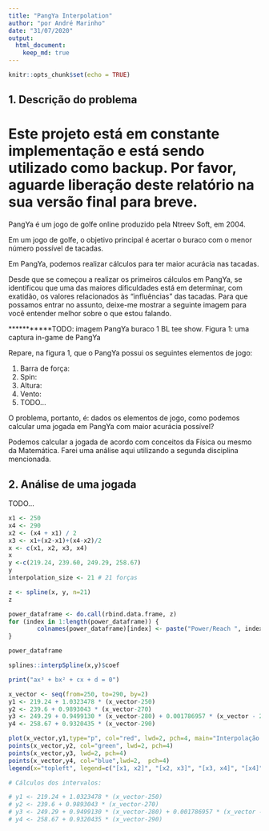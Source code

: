 ```yaml
---
title: "PangYa Interpolation"
author: "por André Marinho"
date: "31/07/2020"
output: 
  html_document:
    keep_md: true
---
```


```r
knitr::opts_chunk$set(echo = TRUE)
```

## 1. Descrição do problema
# Este projeto está em constante implementação e está sendo utilizado como backup. Por favor, aguarde liberação deste relatório na sua versão final para breve.
PangYa é um jogo de golfe online produzido pela Ntreev Soft, em 2004.

Em um jogo de golfe, o objetivo principal é acertar o buraco com o menor número possível de tacadas.

Em PangYa, podemos realizar cálculos para ter maior acurácia nas tacadas.

Desde que se começou a realizar os primeiros cálculos em PangYa, se identificou que uma das maiores dificuldades está em determinar, com exatidão, os valores relacionados às "influências" das tacadas. Para que possamos entrar no assunto, deixe-me mostrar a seguinte imagem para você entender melhor sobre o que estou falando.

***********TODO: imagem PangYa buraco 1 BL tee show.
Figura 1: uma captura in-game de PangYa

Repare, na figura 1, que o PangYa possui os seguintes elementos de jogo:

1. Barra de força:
2. Spin:
3. Altura:
4. Vento:
5. TODO...

O problema, portanto, é: dados os elementos de jogo, como podemos calcular uma jogada em PangYa com maior acurácia possível?

Podemos calcular a jogada de acordo com conceitos da Física ou mesmo da Matemática. Farei uma análise aqui utilizando a segunda disciplina mencionada.

## 2. Análise de uma jogada
TODO...


```r
x1 <- 250
x4 <- 290
x2 <- (x4 + x1) / 2
x3 <- x1+(x2-x1)+(x4-x2)/2
x <- c(x1, x2, x3, x4)
x
y <-c(219.24, 239.60, 249.29, 258.67)
y
interpolation_size <- 21 # 21 forças

z <- spline(x, y, n=21)
z

power_dataframe <- do.call(rbind.data.frame, z)
for (index in 1:length(power_dataframe)) {
        colnames(power_dataframe)[index] <- paste("Power/Reach ", index)
}

power_dataframe

splines::interpSpline(x,y)$coef

print("ax³ + bx² + cx + d = 0")

x_vector <- seq(from=250, to=290, by=2)
y1 <- 219.24 + 1.0323478 * (x_vector-250)
y2 <- 239.6 + 0.9893043 * (x_vector-270)
y3 <- 249.29 + 0.9499130 * (x_vector-280) + 0.001786957 * (x_vector - 280)^2
y4 <- 258.67 + 0.9320435 * (x_vector-290)

plot(x_vector,y1,type="p", col="red", lwd=2, pch=4, main="Interpolação Hermite (ax³ +bx²+cx+d = 0)", xlab="Força", ylab="Alcance - Dunk 1w (spin 9)")
points(x_vector,y2, col="green", lwd=2, pch=4)
points(x_vector,y3, lwd=2, pch=4)
points(x_vector,y4, col="blue",lwd=2,  pch=4)
legend(x="topleft", legend=c("[x1, x2]", "[x2, x3]", "[x3, x4]", "[x4]"), lty=1, lwd=2, col=c("red", "green", "black", "blue"), pch=4)

# Cálculos dos intervalos:

# y1 <- 219.24 + 1.0323478 * (x_vector-250)
# y2 <- 239.6 + 0.9893043 * (x_vector-270)
# y3 <- 249.29 + 0.9499130 * (x_vector-280) + 0.001786957 * (x_vector - 280)^2
# y4 <- 258.67 + 0.9320435 * (x_vector-290)
```

